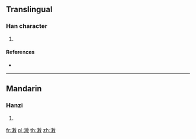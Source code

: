 {{character info/new}}
==Translingual==

===Han character===
{{Han char|rn=85|rad=水|as=11|sn=14|four=|canj=EDLK}}

# {{defn|Han|sort=水11}}

====References====
* {{Han ref|kx=0648.281|dkj=18172|hdz=31719.020|uh=6F44|ud=28484}}

----

==Mandarin==

===Hanzi===
{{cmn-hanzi|pin=[[shù]] ([[shu4]])|wg=shu<sup>4</sup>}}

# {{defn|lang=cmn|sort=水11}}

[[fr:潄]]
[[pl:潄]]
[[th:潄]]
[[zh:潄]]